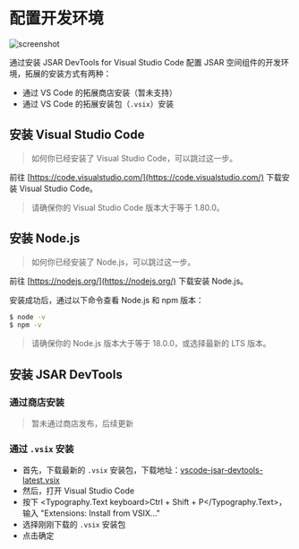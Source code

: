 
# 配置开发环境

![screenshot](vscode-extension-screenshot.png)

通过安装 JSAR DevTools for Visual Studio Code 配置 JSAR 空间组件的开发环境，拓展的安装方式有两种：

- 通过 VS Code 的拓展商店安装（暂未支持）
- 通过 VS Code 的拓展安装包（`.vsix`）安装

## 安装 Visual Studio Code

> 如何你已经安装了 Visual Studio Code，可以跳过这一步。

前往 [https://code.visualstudio.com/](https://code.visualstudio.com/) 下载安装 Visual Studio Code。

> 请确保你的 Visual Studio Code 版本大于等于 1.80.0。

## 安装 Node.js

> 如何你已经安装了 Node.js，可以跳过这一步。

前往 [https://nodejs.org/](https://nodejs.org/) 下载安装 Node.js。

安装成功后，通过以下命令查看 Node.js 和 npm 版本：

```bash
$ node -v
$ npm -v
```

> 请确保你的 Node.js 版本大于等于 18.0.0，或选择最新的 LTS 版本。

## 安装 JSAR DevTools

### 通过商店安装

> 暂未通过商店发布，后续更新

### 通过 `.vsix` 安装

- 首先，下载最新的 `.vsix` 安装包，下载地址：[vscode-jsar-devtools-latest.vsix](https://jsar.netlify.app/installer/vscode-jsar-devtools-latest.vsix)
- 然后，打开 Visual Studio Code
- 按下 <Typography.Text keyboard>Ctrl + Shift + P</Typography.Text>，输入 "Extensions: Install from VSIX..."
- 选择刚刚下载的 `.vsix` 安装包
- 点击确定
